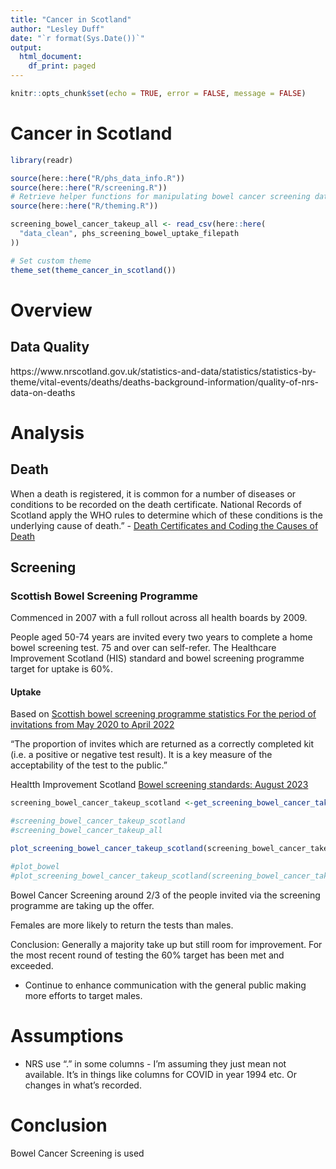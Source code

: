 ```yaml
---
title: "Cancer in Scotland"
author: "Lesley Duff"
date: "`r format(Sys.Date())`"
output:
  html_document:
    df_print: paged
---
```

```r
knitr::opts_chunk$set(echo = TRUE, error = FALSE, message = FALSE)
```
# Cancer in Scotland

```r
library(readr)
```

```r
source(here::here("R/phs_data_info.R"))
source(here::here("R/screening.R"))
# Retrieve helper functions for manipulating bowel cancer screening data
source(here::here("R/theming.R"))

screening_bowel_cancer_takeup_all <- read_csv(here::here(
  "data_clean", phs_screening_bowel_uptake_filepath
))
```
```r
# Set custom theme
theme_set(theme_cancer_in_scotland())
```
# Overview

## Data Quality
https://www.nrscotland.gov.uk/statistics-and-data/statistics/statistics-by-theme/vital-events/deaths/deaths-background-information/quality-of-nrs-data-on-deaths

# Analysis

## Death

When a death is registered, it is common for a number of diseases or conditions to
be recorded on the death certificate. National Records of Scotland apply the WHO
rules to determine which of these conditions is the underlying cause of death." - 
[Death Certificates and Coding the Causes of Death](https://www.nrscotland.gov.uk/statistics-and-data/statistics/statistics-by-theme/vital-events/deaths/deaths-background-information/death-certificates-and-coding-the-causes-of-death)

## Screening

### Scottish Bowel Screening Programme

Commenced in 2007 with a full rollout across all health boards by 2009.

People aged 50-74 years are invited every two years to complete a home bowel screening test. 75 and over can self-refer. The Healthcare Improvement Scotland (HIS) standard 
and bowel screening programme target for uptake is 60%. 



#### Uptake
Based on [Scottish bowel screening programme statistics For the period of invitations from May 2020 to April 2022](https://publichealthscotland.scot/publications/scottish-bowel-screening-programme-statistics/scottish-bowel-screening-programme-statistics-for-the-period-of-invitations-from-may-2020-to-april-2022/)

"The proportion of invites which are returned as a correctly
completed kit (i.e. a positive or negative test result). It is a key measure of the
acceptability of the test to the public."

Healtth Improvement Scotland [Bowel screening standards: August 2023]() 

```r
screening_bowel_cancer_takeup_scotland <-get_screening_bowel_cancer_takeup_scotland(screening_bowel_cancer_takeup_all)

#screening_bowel_cancer_takeup_scotland
#screening_bowel_cancer_takeup_all

plot_screening_bowel_cancer_takeup_scotland(screening_bowel_cancer_takeup_scotland)

#plot_bowel
#plot_screening_bowel_cancer_takeup_scotland(screening_bowel_cancer_takeup_all)
```

Bowel Cancer Screening around 2/3 of the people invited via the screening 
programme are taking up the offer.

Females are more likely to return the tests than males.

Conclusion: 
Generally a majority take up but still room for improvement. For the most 
recent round of testing the 60% target has been met and exceeded.

* Continue to enhance communication with the general public making more efforts 
to target males.

# Assumptions
* NRS use "." in some columns - I'm assuming they just mean not available. It's
in things like columns for COVID in year 1994 etc. Or changes in what's 
recorded.

# Conclusion

Bowel Cancer Screening is used 